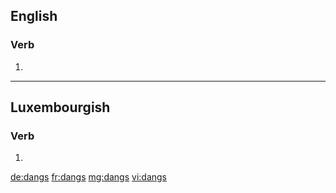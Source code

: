 ==English==

===Verb===
{{head|en|verb form}}

# {{en-third-person singular of|dang}}

----

==Luxembourgish==

===Verb===
{{head|lb|verb form}}

# {{inflection of|dangen||2|s|pres|indc|lang=lb}}

[[de:dangs]]
[[fr:dangs]]
[[mg:dangs]]
[[vi:dangs]]